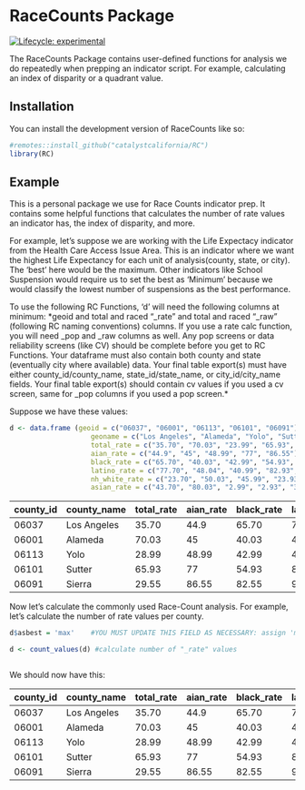 
# RaceCounts Package

<!-- badges: start -->
[![Lifecycle: experimental](https://img.shields.io/badge/lifecycle-experimental-orange.svg)](https://lifecycle.r-lib.org/articles/stages.html#experimental)
<!-- badges: end -->

The RaceCounts Package contains user-defined functions for analysis we do repeatedly when prepping an indicator script. For example, calculating an index of disparity or a quadrant value.


## Installation

You can install the development version of RaceCounts like so:

```r
#remotes::install_github("catalystcalifornia/RC")
library(RC)

```


## Example

This is a personal package we use for Race Counts indicator prep. It contains some helpful functions that calculates the number of rate values an indicator has, the index of disparity, and more. 

For example, let's suppose we are working with the Life Expectacy indicator from the Health Care Access Issue Area. This is an indicator where we want the highest Life Expectancy for each unit of analysis(county, state, or city). The 'best' here would be the maximum. Other indicators like School Suspension would require us to set the best as 'Minimum' because we would classify the lowest number of suspensions as the best performance.

To use the following RC Functions, 'd' will need the following columns at minimum:
*geoid and total and raced "_rate" and total and raced "_raw" (following RC naming conventions) columns. If you use a rate calc function, you will need _pop and _raw columns as well.*
*Any pop screens or data reliability screens (like CV) should be complete before you get to RC Functions.*
*Your dataframe must also contain both county and state (eventually city where available) data.*
*Your final table export(s) must have either county_id/county_name, state_id/state_name, or city_id/city_name fields.*
*Your final table export(s) should contain cv values if you used a cv screen, same for _pop columns if you used a pop screen.*


Suppose we have these values: 

```r
d <- data.frame (geoid = c("06037", "06001", "06113", "06101", "06091"),
                    geoname = c("Los Angeles", "Alameda", "Yolo", "Sutter", "Sierra"),
                    total_rate = c("35.70", "70.03", "23.99", "65.93", "29.55"), 
                    aian_rate = c("44.9", "45", "48.99", "77", "86.55"),
                    black_rate = c("65.70", "40.03", "42.99", "54.93", "82.55"),
                    latino_rate = c("77.70", "48.04", "40.99", "82.93", "92.55"),
                    nh_white_rate = c("23.70", "50.03", "45.99", "23.93", "12.55"),
                    asian_rate = c("43.70", "80.03", "2.99", "2.93", "32.55"))

```

county_id     | county_name   | total_rate    | aian_rate    | black_rate   | latino_rate   | nh_white_rate | asian_rate
------------- | ------------- | ------------- |------------- |------------- | ------------- | ------------- |-------------
06037         | Los Angeles   | 35.70         | 44.9         | 65.70        | 77.70         | 23.70         | 43.70
06001         | Alameda       | 70.03         | 45           | 40.03        | 48.04         | 50.03         | 80.03
06113         | Yolo          | 28.99         | 48.99        | 42.99        | 40.99         | 45.99         | 2.99
06101         | Sutter        | 65.93         | 77           | 54.93        | 82.93         | 23.93         | 2.93
06091         | Sierra        | 29.55         | 86.55        | 82.55        | 92.55         | 12.55         | 32.55


Now let's calculate the commonly used Race-Count analysis. For example, let's calculate the number of rate values per county.  


```r

d$asbest = 'max'    #YOU MUST UPDATE THIS FIELD AS NECESSARY: assign 'min' or 'max'

d <- count_values(d) #calculate number of "_rate" values



```

 We should now have this:
 
county_id     | county_name   | total_rate    | aian_rate    | black_rate   | latino_rate   | nh_white_rate | asian_rate  | values_count
------------- | ------------- | ------------- |------------- |------------- | ------------- | ------------- |-------------| -------------
06037         | Los Angeles   | 35.70         | 44.9         | 65.70        | 77.70         | 23.70         | 43.70       | 5
06001         | Alameda       | 70.03         | 45           | 40.03        | 48.04         | 50.03         | 80.03       | 5
06113         | Yolo          | 28.99         | 48.99        | 42.99        | 40.99         | 45.99         | 2.99        | 5
06101         | Sutter        | 65.93         | 77           | 54.93        | 82.93         | 23.93         | 2.93        | 5
06091         | Sierra        | 29.55         | 86.55        | 82.55        | 92.55         | 12.55         | 32.55       | 5






